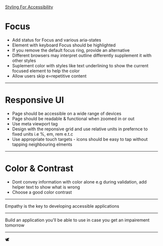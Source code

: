 [Styling For Accessibility](https://www.w3.org/WAI/tutorials/page-structure/styling/)

# Focus
- Add status for Focus and various aria-states
- Element with keyboard Focus should be highlighted
- If you remove the default focus ring, provide an alternative
- Different browsers may interpret outline differently supplement it with other styles
- Suplement color with styles like text underlining to show the current focused element to help the color
- Allow users skip e=repetitive content

---
# Responsive UI
- Page should be accessible on a wide range of devices
- Page should be readable & functional when zoomed in or out
- Use meta viewport tag
- Design with the reponsive grid and use relative units in prefernce to fixed units
i.e %, em, rem e.t.c
- Use appropriate touch targets - icons should be easy to tap without tapping neighbouring elments

---
# Color & Contrast
- Dont convey information with color alone e.g during validation, add helper text to show what is wrong
- Choose a good color contrast

---
Empathy is the key to developing accessible applications

---
Build an application you'll be able to use in case you get an impairement tomorrow

---
🕊️
